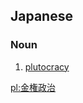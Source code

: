 ==Japanese==
{{ja-kanjitab|きん|けん|せい|じ|yomi=on}}

===Noun===
{{ja-noun|きんけんせいじ}}

# [[plutocracy]]
#: {{ja-usex|民主主義は'''金権政治'''なのか。|みんしゅ しゅぎ は '''きんけんせいじ''' な の か。|Is democracy the same as plutocracy?}}

[[pl:金権政治]]